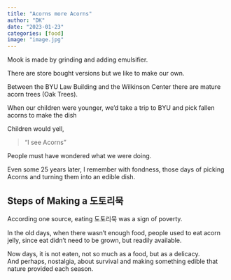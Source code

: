 ```yaml
---
title: "Acorns more Acorns"
author: "DK"
date: "2023-01-23"
categories: [food]
image: "image.jpg"
---
```


Mook is made by grinding and adding emulsifier.

There are store bought versions but we like to make our own.

Between the BYU Law Building and the Wilkinson Center there are mature acorn trees (Oak Trees).

When our children were younger, we'd take a trip to BYU and pick fallen acorns to make the dish

Children would yell,

>"I see Acorns"

People must have wondered what we were doing.

Even some 25 years later, I remember with fondness, those days of picking Acorns and turning them into an edible dish.

## Steps of Making a 도토리묵

[](https://www.10000recipe.com/recipe/6866517)

According one source, eating 도토리묵 was a sign of poverty.  

In the old days, when there wasn't enough food, people used to eat acorn jelly, since eat didn't need to be grown, but readily available.

Now days, it is not eaten, not so much as a food, but as a delicacy.  
And perhaps, nostalgia, about survival and making something edible that nature provided each season.

[](https://namu.wiki/w/%EB%8F%84%ED%86%A0%EB%A6%AC%EB%AC%B5)

